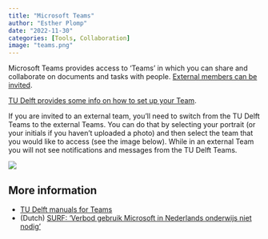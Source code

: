 ```yaml
---
title: "Microsoft Teams"
author: "Esther Plomp"
date: "2022-11-30"
categories: [Tools, Collaboration]
image: "teams.png"
---
```


Microsoft Teams provides access to 'Teams' in which you can share and collaborate on documents and tasks with people. [External members can be invited](https://support.microsoft.com/en-us/office/add-guests-to-a-team-in-teams-fccb4fa6-f864-4508-bdde-256e7384a14f).

[TU Delft provides some info on how to set up your Team](https://teaching-support.tudelft.nl/teams-setting-up-a-team/).

If you are invited to an external team, you'll need to switch from the TU Delft Teams to the external Teams. You can do that by selecting your portrait (or your initials if you haven't uploaded a photo) and then select the team that you would like to access (see the image below). While in an external Team you will not see notifications and messages from the TU Delft Teams.

![](images/paste-AE63544D.png){fig-alt="The menu of teams you'll see when you select your account/portrait. In Esther's case she is part of the University Amsterdan UMC and the Charité as a Guest." fig-align="center"}

## **More information**

-   [TU Delft manuals for Teams](https://www.tudelft.nl/ict-handleidingen/microsoft-teams)
-   (Dutch) [SURF: 'Verbod gebruik Microsoft in Nederlands onderwijs niet nodig'](https://www.scienceguide.nl/2022/12/surf-verbod-gebruik-microsoft-in-nederlands-onderwijs-niet-nodig/)
